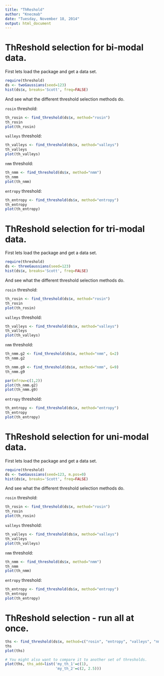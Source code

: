 ```yaml
---
title: "ThReshold"
author: "Knecmab"
date: "Tuesday, November 18, 2014"
output: html_document
---
```


ThReshold selection for bi-modal data.
================================================================================

First lets load the package and get a data set.

```r
require(threshold)
ds <- twoGaussians(seed=123)
hist(ds$x, breaks='Scott', freq=FALSE)
```

And see what the different threshold selection methods do.

`rosin` threshold:

```r
th_rosin <- find_threshold(ds$x, method="rosin")
th_rosin
plot(th_rosin)
```

`valleys` threshold:

```r
th_valleys <- find_threshold(ds$x, method="valleys")
th_valleys
plot(th_valleys)
```


`nmm` threshold:

```r
th_nmm <- find_threshold(ds$x, method="nmm")
th_nmm
plot(th_nmm)
```


`entropy` threshold:

```r
th_entropy <- find_threshold(ds$x, method="entropy")
th_entropy
plot(th_entropy)
```


ThReshold selection for tri-modal data.
================================================================================

First lets load the package and get a data set.

```r
require(threshold)
ds <- threeGaussians(seed=123)
hist(ds$x, breaks='Scott', freq=FALSE)
```

And see what the different threshold selection methods do.

`rosin` threshold:

```r
th_rosin <- find_threshold(ds$x, method="rosin")
th_rosin
plot(th_rosin)
```

`valleys` threshold:

```r
th_valleys <- find_threshold(ds$x, method="valleys")
th_valleys
plot(th_valleys)
```


`nmm` threshold:

```r
th_nmm.g2 <- find_threshold(ds$x, method="nmm", G=2)
th_nmm.g2

th_nmm.g9 <- find_threshold(ds$x, method="nmm", G=9)
th_nmm.g9

par(mfrow=c(1,2))
plot(th_nmm.g2)
plot(th_nmm.g9)
```


`entropy` threshold:

```r
th_entropy <- find_threshold(ds$x, method="entropy")
th_entropy
plot(th_entropy)
```


ThReshold selection for uni-modal data.
================================================================================

First lets load the package and get a data set.

```r
require(threshold)
ds <- twoGaussians(seed=123, m.pos=0)
hist(ds$x, breaks='Scott', freq=FALSE)
```

And see what the different threshold selection methods do.

`rosin` threshold:

```r
th_rosin <- find_threshold(ds$x, method="rosin")
th_rosin
plot(th_rosin)
```

`valleys` threshold:

```r
th_valleys <- find_threshold(ds$x, method="valleys")
th_valleys
plot(th_valleys)
```


`nmm` threshold:

```r
th_nmm <- find_threshold(ds$x, method="nmm")
th_nmm
plot(th_nmm)
```


`entropy` threshold:

```r
th_entropy <- find_threshold(ds$x, method="entropy")
th_entropy
plot(th_entropy)
```

ThReshold selection - run all at once.
================================================================================

```r
ths <- find_threshold(ds$x, method=c("rosin", "entropy", "valleys", "nmm"))
ths
plot(ths)

# You might also want to compare it to another set of thresholds.
plot(ths, ths_add=list('my_th_1'=c(1),
                       'my_th_2'=c(2, 2.5)))


```



